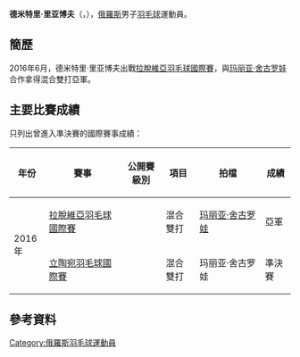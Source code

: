 {{noteTA|G1=Badminton}}
{{Infobox 羽球選手
| playername              = 德米特里·里亚博夫<br />{{lang|ru|Дмитрий Рябов}}<br /><small>({{lang|en|Dmitrii Riabov}})</small>
| image                   = 
| size                    = 
| caption                 = 
| birth_name              = 
| date_of_birth           = {{birth_date_and_age|1996|1|17}}
| place_of_birth          = 
| height                  = 
| weight                  = 
| event                   = 男子單打、男子雙打、混合雙打
| country                 = {{RUS}}
| years_started           =
| handedness              = 
| coach                   = 
| highest_ranking         = 第165位（混雙-[[玛丽亚·舍古罗娃|舍古罗娃]]）
| date_of_highest_ranking = 2016年11月10日 <ref name="ranking">{{en}}[http://bwfcontent.tournamentsoftware.com/ranking/player.aspx?id=12463&player=453686 BWF World Ranking - Ranking of Dmitrii RIABOV (96437)]</ref>
| current_ranking         = 第394位（男單）<br/>第159位（混雙-[[玛丽亚·舍古罗娃|舍古罗娃]]）
| date_of_current_ranking = 2016年12月8日<ref>{{en}}[http://bwfcontent.tournamentsoftware.com/ranking/category.aspx?id=12404&category=472 BWF World Ranking - BWF世界排名榜 (12/8/2016) - Men's singles] {{Wayback|url=http://bwfcontent.tournamentsoftware.com/ranking/category.aspx?id=12404&category=472 |date=20181001132822 }}</ref><ref>{{en}}[http://bwfcontent.tournamentsoftware.com/ranking/category.aspx?id=12404&category=476 BWF World Ranking - BWF世界排名榜 (12/8/2016) - Mixed doubles] {{Wayback|url=http://bwfcontent.tournamentsoftware.com/ranking/category.aspx?id=12404&category=476 |date=20181001122220 }}</ref>
| played                  = 28勝–32負（男單）<br/>26勝–23負（男雙）<br/>30勝–26負（混雙）
| titles                  = 
| bwf_profile             = 99B60622-542F-40BD-A4BC-A7238093E374
| bwf_id                  = 96437
| updated                 = 2016年12月9日
}}
{{MedalTableTop}}
{{MedalSport | 男子[[羽毛球|羽毛球]]}}
{{MedalCountry | {{RUS}}}}
{{MedalBottom}}
'''德米特里·里亚博夫'''（{{lang-ru|'''Дмитрий Рябов'''}}，{{bd|1996年|1月17日||}}），[[俄羅斯|俄羅斯]]男子[[羽毛球|羽毛球]]運動員。

== 簡歷 ==
2016年6月，德米特里·里亚博夫出戰[[2016年拉脫維亞羽毛球國際賽|拉脫維亞羽毛球國際賽]]，與[[玛丽亚·舍古罗娃|玛丽亚·舍古罗娃]]合作拿得混合雙打亞軍。

==主要比賽成績==
只列出曾進入準決賽的國際賽事成績：
{| class=wikitable style="text-align:center; font-size:small;" 
!width="50"|年份
!width="180"|賽事
!width="80"|公開賽級別
!width="60"|項目
!width="150"|拍檔
!width="50"|成績
|-
!rowspan="2"|2016年
|[[2016年拉脫維亞羽毛球國際賽|拉脫維亞羽毛球國際賽]]
|{{BWFFS}}
|混合雙打
|[[玛丽亚·舍古罗娃|玛丽亚·舍古罗娃]]
|bgcolor="silver"|亞軍
|-
|[[2016年立陶宛羽毛球國際賽|立陶宛羽毛球國際賽]]
|{{BWFFS}}
|混合雙打
|玛丽亚·舍古罗娃
|bgcolor="#b8860b"|準決賽
|}
{{BWF賽事級別索引}}

== 參考資料 ==
{{Reflist}}

{{DEFAULTSORT:Riabov Dmitrii}}
[[Category:俄羅斯羽毛球運動員|Category:俄羅斯羽毛球運動員]]